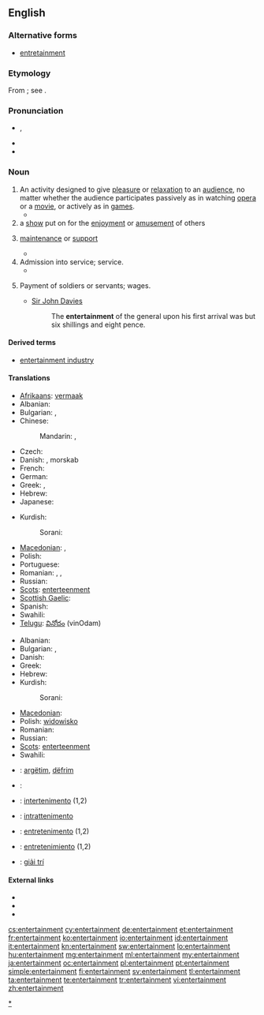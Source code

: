 ==English==
{{wikipedia}}

===Alternative forms===
* [[entretainment]] {{qualifier|chiefly archaic}}

===Etymology===
From {{etyl|fro}} {{term|entretenement|lang=fro}}; see {{term|entertain}}.

===Pronunciation===
* {{IPA|/ɛn.tɝˈteɪn.mənt/}}, {{SAMPA|/en.t@"tEIn.m@nt/}}
* {{audio|en-us-entertainment.ogg|Audio (US)}}
* {{audio|en-us-entertainment1.ogg|Audio (US)}}

===Noun===
{{en-noun}}

# An activity designed to give [[pleasure]] or [[relaxation]] to an [[audience]], no matter whether the audience participates passively as in watching [[opera]] or a [[movie]], or actively as in [[game]]s.
#* {{quote-book|passage=The delinquents are generally the adventurous type, who have little use for reading and other non-active '''entertainment'''.|title=[[S:Roth v. United States/Dissent Douglas|Roth v. United States]]|author=William O. Douglas|year=1957}}
# a [[show]] put on for the [[enjoyment]] or [[amusement]] of others
# {{obsolete}} [[maintenance]] or [[support]]
#* {{quote-book|passage="This," said the matronly presence, ushering me into a low room on the right, "is where the Travellers sit by the fire, and cook what bits of suppers they buy with their fourpences."<p>"O! Then they have no '''Entertainment'''?" said I. For the inscription over the outer door was still running in my head, and I was mentally repeating, in a kind of tune, "Lodging, '''entertainment''', and fourpence each."|title=[[S:The Seven Poor Travellers|The Seven Poor Travellers]]|author=Charles Dickens|year=1854?<!--The year is estimated based on its appearance on Google books search.-->}}
# Admission into service; service.
#* {{quote-book|passage=He must think us some band of strangers i' the adversary's '''entertainment'''.|author=William Shakespeare|title=[[S:All's Well That Ends Well|All's Well That Ends Well]]|year=1601-1608}}
# {{obsolete}} Payment of soldiers or servants; wages.
#* [[w:Sir John Davies|Sir John Davies]]
#*: The '''entertainment''' of the general upon his first arrival was but six shillings and eight pence.

====Derived terms====
* [[entertainment industry]]

====Translations====
{{trans-top|activity designed to give pleasure or relaxation}}
* [[Afrikaans]]: [[vermaak]]
* Albanian: {{t+|sq|argëtim|m|xs=Albanian}}
* Bulgarian: {{t|bg|забавление|n|sc=Cyrl}}, {{t|bg|развлечение|n|sc=Cyrl}}
* Chinese:
*: Mandarin: {{t|zh|娛樂|sc=Hani}}, {{t|zh|娱乐|tr=yúlè|sc=Hani}}
* Czech: {{t-|cs|zábava|f}}
* Danish: {{t|da|underholdning|c}}, morskab {{c}}
* French: {{t|fr|divertissement|m}}
* German: {{t|de|Unterhaltung|f}}
* Greek: {{t+|el|διασκέδαση|f|tr=diaskédasi}},  {{t|el|ψυχαγωγία|f|tr=psychagogía}}
* Hebrew: {{t|he|בדור|alt=בִּדּוּר|sc=Hebr}}
* Japanese: {{t|ja|娯楽|tr=ごらく, goraku|sc=Jpan}}
{{trans-mid}}
* Kurdish:
*: Sorani: {{t|ku|رابواردن|tr=rrabwardin|sc=ku-Arab}}
* [[Macedonian]]: {{t-|mk|забава|f|tr=zábava}},  {{t-|mk|разонода|f|tr=razónoda}}
* Polish: {{t+|pl|rozrywka|f}}
* Portuguese: {{t|pt|entretenimento|m}}
* Romanian: {{t|ro|divertisment|n}}, {{t|ro|distracție|f}}, {{t|ro|petrecere|f}}
* Russian: {{t|ru|развлечение|n|sc=Cyrl|tr=razvlečénije}}
* [[Scots]]: [[enterteenment]]
* [[Scottish Gaelic]]: {{t|gd|dibhearsan|m}}
* Spanish: {{t|es|entretenimiento|m}}
* Swahili: {{t+|sw|burudani|xs=Swahili}}
* [[Telugu]]: [[వినోదం]] (vinOdam)
{{trans-bottom}}

{{trans-top|show for enjoyment}}
* Albanian: {{t+|sq|argëtim|m|xs=Albanian}}
* Bulgarian: {{t|bg|забава|f|sc=Cyrl}}, {{t|bg|представление|sc=Cyrl}}
* Danish: {{t|da|underholdning|c}}
* Greek: {{t|el|θέαμα|n|tr=théama}}
* Hebrew: {{t|he|מופע|tr=mofa|sc=Hebr}}
* Kurdish:
*: Sorani: {{t|ku|ئاهه‌نگ|tr=áheng|sc=ku-Arab}}
{{trans-mid}}
* [[Macedonian]]: {{t|mk|претстава|f|tr=prétstava}}
* Polish: [[widowisko]] {{n}}
* Romanian: {{t|ro|spectacol|n}}
* Russian: {{t|ru|развлечение|n|sc=Cyrl|tr=razvlečénije}}
* [[Scots]]: [[enterteenment]]
* Swahili: {{t+|sw|burudani|xs=Swahili}}
{{trans-bottom}}

{{checktrans-top}}
* {{ttbc|sq}}: [[argëtim]], [[dëfrim]]
* {{ttbc|ar}}: {{Arab|[[لهو]]}}
* {{ttbc|ia}}: [[intertenimento]] (1,2)
* {{ttbc|it}}: [[intrattenimento]] {{m}}

* {{ttbc|pt}}: [[entretenimento]] {{m}} (1,2)
* {{ttbc|es}}: [[entretenimiento]] {{m}} (1,2)
* {{ttbc|vi}}: [[giải trí]]
{{trans-bottom}}

====External links====
* {{R:Webster 1913}}
* {{R:Century 1911}}
* {{R:OneLook}}

[[Category:en:Entertainment|*]]

[[cs:entertainment]]
[[cy:entertainment]]
[[de:entertainment]]
[[et:entertainment]]
[[fr:entertainment]]
[[ko:entertainment]]
[[io:entertainment]]
[[id:entertainment]]
[[it:entertainment]]
[[kn:entertainment]]
[[sw:entertainment]]
[[lo:entertainment]]
[[hu:entertainment]]
[[mg:entertainment]]
[[ml:entertainment]]
[[my:entertainment]]
[[ja:entertainment]]
[[oc:entertainment]]
[[pl:entertainment]]
[[pt:entertainment]]
[[simple:entertainment]]
[[fi:entertainment]]
[[sv:entertainment]]
[[tl:entertainment]]
[[ta:entertainment]]
[[te:entertainment]]
[[tr:entertainment]]
[[vi:entertainment]]
[[zh:entertainment]]